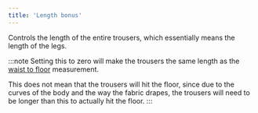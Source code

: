 ```yaml
---
title: 'Length bonus'
---
```


Controls the length of the entire trousers, which essentially means the length of the legs.

:::note
Setting this to zero will make the trousers the same length as the [waist to
floor](/docs/measurements/waisttofloor) measurement.

This does not mean that the trousers will hit the floor, since due to the
curves of the body and the way the fabric drapes, the trousers will need to be
longer than this to actually hit the floor.
:::
